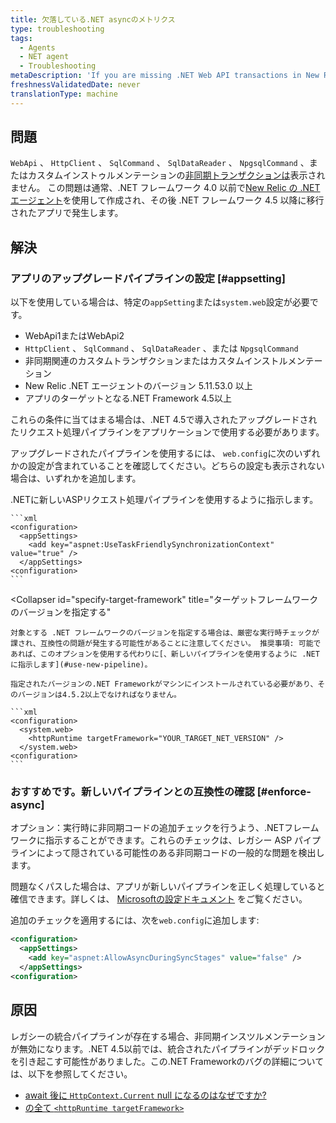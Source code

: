 ```yaml
---
title: 欠落している.NET asyncのメトリクス
type: troubleshooting
tags:
  - Agents
  - NET agent
  - Troubleshooting
metaDescription: 'If you are missing .NET Web API transactions in New Relic and your app targets .NET Framework 4.0, follow these procedures to apply a framework bug fix.'
freshnessValidatedDate: never
translationType: machine
---
```


## 問題

`WebApi` 、 `HttpClient` 、 `SqlCommand` 、 `SqlDataReader` 、 `NpgsqlCommand` 、またはカスタムインストゥルメンテーションの[非同期トランザクションは](/docs/agents/net-agent/additional-installation/async-support-net)表示されません。 この問題は通常、.NET フレームワーク 4.0 以前で[New Relic の .NET エージェント](/docs/agents/net-agent/getting-started/compatibility-requirements-net-framework-agent#net-version)を使用して作成され、その後 .NET フレームワーク 4.5 以降に移行されたアプリで発生します。

## 解決

### アプリのアップグレードパイプラインの設定 [#appsetting]

以下を使用している場合は、特定の`appSetting`または`system.web`設定が必要です。

* WebApi1またはWebApi2
* `HttpClient` 、 `SqlCommand` 、 `SqlDataReader` 、または `NpgsqlCommand`
* 非同期関連のカスタムトランザクションまたはカスタムインストルメンテーション
* New Relic .NET エージェントのバージョン 5.11.53.0 以上
* アプリのターゲットとなる.NET Framework 4.5以上

これらの条件に当てはまる場合は、.NET 4.5で導入されたアップグレードされたリクエスト処理パイプラインをアプリケーションで使用する必要があります。

アップグレードされたパイプラインを使用するには、 `web.config`に次のいずれかの設定が含まれていることを確認してください。どちらの設定も表示されない場合は、いずれかを追加します。

<CollapserGroup>
  <Collapser
    id="use-new-pipeline"
    title="推奨事項新しいパイプラインを使用するように.NETに伝える"
  >
    .NETに新しいASPリクエスト処理パイプラインを使用するように指示します。

    ```xml
    <configuration>
      <appSettings>
        <add key="aspnet:UseTaskFriendlySynchronizationContext" value="true" />
      </appSettings>
    <configuration>
    ```
  </Collapser>

  <Collapser
    id="specify-target-framework"
    title="ターゲットフレームワークのバージョンを指定する"
  >
    対象とする .NET フレームワークのバージョンを指定する場合は、厳密な実行時チェックが課され、互換性の問題が発生する可能性があることに注意してください。 推奨事項: 可能であれば、このオプションを使用する代わりに[、新しいパイプラインを使用するように .NET に指示します](#use-new-pipeline)。

    指定されたバージョンの.NET Frameworkがマシンにインストールされている必要があり、そのバージョンは4.5.2以上でなければなりません。

    ```xml
    <configuration>
      <system.web>
        <httpRuntime targetFramework="YOUR_TARGET_NET_VERSION" /> 
      </system.web>
    <configuration>
    ```
  </Collapser>
</CollapserGroup>

### おすすめです。新しいパイプラインとの互換性の確認 [#enforce-async]

オプション：実行時に非同期コードの追加チェックを行うよう、.NETフレームワークに指示することができます。これらのチェックは、レガシー ASP パイプラインによって隠されている可能性のある非同期コードの一般的な問題を検出します。

問題なくパスした場合は、アプリが新しいパイプラインを正しく処理していると確信できます。詳しくは、 [Microsoftの設定ドキュメント](https://msdn.microsoft.com/en-us/library/hh975440%28v=vs.120%29.aspx?f=255&MSPPError=-2147217396) をご覧ください。

追加のチェックを適用するには、次を`web.config`に追加します:

```xml
<configuration>
  <appSettings>
    <add key="aspnet:AllowAsyncDuringSyncStages" value="false" />
  </appSettings>
<configuration>
```

## 原因

レガシーの統合パイプラインが存在する場合、非同期インスツルメンテーションが無効になります。.NET 4.5以前では、統合されたパイプラインがデッドロックを引き起こす可能性がありました。この.NET Frameworkのバグの詳細については、以下を参照してください。

* [await 後に `HttpContext.Current` null になるのはなぜですか?](https://stackoverflow.com/questions/18383923/why-is-httpcontext-current-null-after-await)
* [の全て `<httpRuntime targetFramework>`](https://devblogs.microsoft.com/dotnet/all-about-httpruntime-targetframework/)
